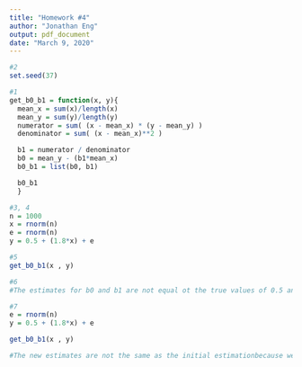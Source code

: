 ```yaml
---
title: "Homework #4"
author: "Jonathan Eng"
output: pdf_document
date: "March 9, 2020"
---
```


```r
#2
set.seed(37)

#1
get_b0_b1 = function(x, y){
  mean_x = sum(x)/length(x)
  mean_y = sum(y)/length(y)
  numerator = sum( (x - mean_x) * (y - mean_y) )
  denominator = sum( (x - mean_x)**2 )

  b1 = numerator / denominator
  b0 = mean_y - (b1*mean_x)
  b0_b1 = list(b0, b1)

  b0_b1
  }

#3, 4
n = 1000
x = rnorm(n)
e = rnorm(n)
y = 0.5 + (1.8*x) + e

#5
get_b0_b1(x , y)

#6
#The estimates for b0 and b1 are not equal ot the true values of 0.5 and 1.8 because of noise (e).  

#7
e = rnorm(n)
y = 0.5 + (1.8*x) + e

get_b0_b1(x , y)

#The new estimates are not the same as the initial estimationbecause we obtain new noise values when recalulating e.
```
